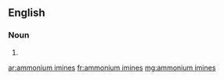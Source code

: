 ==English==

===Noun===
{{head|en|noun plural form|head=[[ammonium]] [[imines]]}}

# {{plural of|ammonium imine|lang=en}}

[[ar:ammonium imines]]
[[fr:ammonium imines]]
[[mg:ammonium imines]]